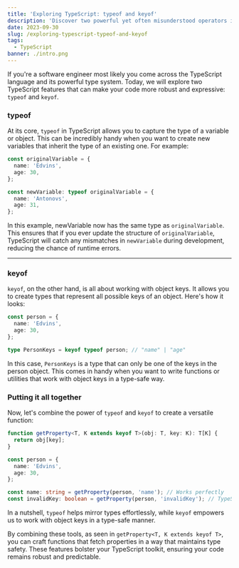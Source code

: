 ```yaml
---
title: 'Exploring TypeScript: typeof and keyof'
description: 'Discover two powerful yet often misunderstood operators in TypeScript are typeof and keyof.'
date: 2023-09-30
slug: /exploring-typescript-typeof-and-keyof
tags:
  - TypeScript
banner: ./intro.png
---
```


If you're a software engineer most likely you come across the TypeScript language and its powerful type system. Today, we will explore two TypeScript features that can make your code more robust and expressive: `typeof` and `keyof`.

### typeof

At its core, `typeof` in TypeScript allows you to capture the type of a variable or object. This can be incredibly handy when you want to create new variables that inherit the type of an existing one. For example:

```ts
const originalVariable = {
  name: 'Edvins',
  age: 30,
};

const newVariable: typeof originalVariable = {
  name: 'Antonovs',
  age: 31,
};
```

In this example, newVariable now has the same type as `originalVariable`. This ensures that if you ever update the structure of `originalVariable`, TypeScript will catch any mismatches in `newVariable` during development, reducing the chance of runtime errors.

---

### keyof

`keyof`, on the other hand, is all about working with object keys. It allows you to create types that represent all possible keys of an object. Here's how it looks:

```ts
const person = {
  name: 'Edvins',
  age: 30,
};

type PersonKeys = keyof typeof person; // "name" | "age"
```

In this case, `PersonKeys` is a type that can only be one of the keys in the person object. This comes in handy when you want to write functions or utilities that work with object keys in a type-safe way.

### Putting it all together

Now, let's combine the power of `typeof` and `keyof` to create a versatile function:

```ts
function getProperty<T, K extends keyof T>(obj: T, key: K): T[K] {
  return obj[key];
}

const person = {
  name: 'Edvins',
  age: 30,
};

const name: string = getProperty(person, 'name'); // Works perfectly
const invalidKey: boolean = getProperty(person, 'invalidKey'); // TypeScript error!
```

In a nutshell, `typeof` helps mirror types effortlessly, while `keyof` empowers us to work with object keys in a type-safe manner.

By combining these tools, as seen in `getProperty<T, K extends keyof T>`, you can craft functions that fetch properties in a way that maintains type safety. These features bolster your TypeScript toolkit, ensuring your code remains robust and predictable.
